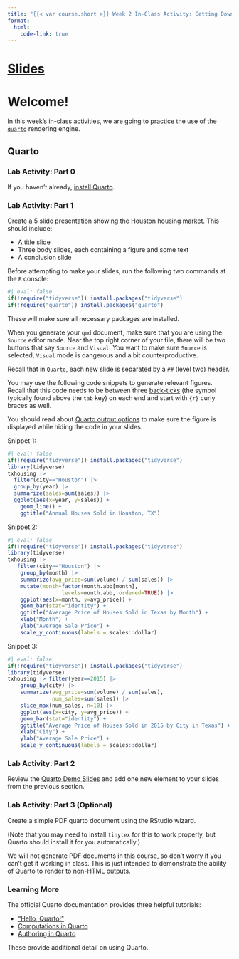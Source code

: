 ```yaml
---
title: "{{< var course.short >}} Week 2 In-Class Activity: Getting Down with Markdown"
format: 
  html:
    code-link: true
---
```


# [Slides](../slides/slides02.qmd)

# Welcome!

In this week's in-class activities, we are going to practice
the use of the [`quarto`](http://quarto.org) rendering
engine. 

## Quarto

### Lab Activity: Part 0

If you haven't already, [install Quarto](https://quarto.org/docs/get-started/).

### Lab Activity: Part 1

Create a 5 slide presentation showing the Houston housing market. This should include: 

- A title slide
- Three body slides, each containing a figure and some text
- A conclusion slide

Before attempting to make your slides, run the following two commands at the
`R` console: 

```r
#| eval: false
if(!require("tidyverse")) install.packages("tidyverse")
if(!require("quarto")) install.packages("quarto")
```

These will make sure all necessary packages are installed.

::: {.callout-warning title="Make Sure you are in Source Mode"}

When you generate your `qmd` document, make sure that you are using the `Source`
editor mode. Near the top right corner of your file, there will be two buttons
that say `Source` and `Visual`. You want to make sure `Source` is selected; 
`Visual` mode is dangerous and a bit counterproductive.

:::

Recall that in `Quarto`, each new slide is separated by a `##` (level two) header.

You may use the following code snippets to generate relevant figures.
Recall that this code needs to be between three
[back-ticks](https://en.wikipedia.org/wiki/Backtick) 
(the symbol  typically found above the `tab` key) on each end 
and start with `{r}` curly braces as well. 

You should read about 
[Quarto output options](https://quarto.org/docs/computations/execution-options.html#output-options)
to make sure the figure is displayed while hiding the code in your slides.
 
Snippet 1: 

```r
#| eval: false
if(!require("tidyverse")) install.packages("tidyverse")
library(tidyverse)
txhousing |> 
  filter(city=="Houston") |> 
  group_by(year) |> 
  summarize(sales=sum(sales)) |> 
  ggplot(aes(x=year, y=sales)) + 
    geom_line() + 
    ggtitle("Annual Houses Sold in Houston, TX")
```

Snippet 2: 

```r
#| eval: false
if(!require("tidyverse")) install.packages("tidyverse")
library(tidyverse)
txhousing |> 
   filter(city=="Houston") |> 
    group_by(month) |> 
    summarize(avg_price=sum(volume) / sum(sales)) |> 
    mutate(month=factor(month.abb[month], 
                 levels=month.abb, ordered=TRUE)) |>
    ggplot(aes(x=month, y=avg_price)) + 
    geom_bar(stat="identity") + 
    ggtitle("Average Price of Houses Sold in Texas by Month") + 
    xlab("Month") + 
    ylab("Average Sale Price") + 
    scale_y_continuous(labels = scales::dollar)
```

Snippet 3: 

```r
#| eval: false
if(!require("tidyverse")) install.packages("tidyverse")
library(tidyverse)
txhousing |> filter(year==2015) |> 
    group_by(city) |> 
    summarize(avg_price=sum(volume) / sum(sales),
              num_sales=sum(sales)) |> 
    slice_max(num_sales, n=10) |>
    ggplot(aes(x=city, y=avg_price)) + 
    geom_bar(stat="identity") + 
    ggtitle("Average Price of Houses Sold in 2015 by City in Texas") + 
    xlab("City") + 
    ylab("Average Sale Price") + 
    scale_y_continuous(labels = scales::dollar)
```

### Lab Activity: Part 2

Review the 
[Quarto Demo Slides](https://quarto.org/docs/presentations/revealjs/demo/#/title-slide)
and add one new element to your slides from the previous section. 


### Lab Activity: Part 3 (Optional)

Create a simple PDF quarto document using the RStudio wizard. 

(Note that you may need to install `tinytex` for this to work
properly, but Quarto should install it for you automatically.)

We will not generate PDF documents in this course, so don't
worry if you can't get it working in class. This is just
intended to demonstrate the ability of Quarto to render
to non-HTML outputs. 

### Learning More

The official Quarto documentation provides three
helpful tutorials: 

- ["Hello, Quarto!"](https://quarto.org/docs/get-started/hello/rstudio.html)
- [Computations in Quarto](https://quarto.org/docs/get-started/computations/rstudio.html)
- [Authoring in Quarto](https://quarto.org/docs/get-started/authoring/rstudio.html)

These provide additional detail on using Quarto.
